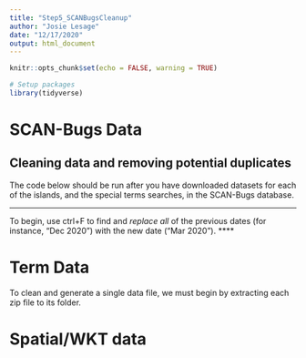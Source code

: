 ```yaml
---
title: "Step5_SCANBugsCleanup"
author: "Josie Lesage"
date: "12/17/2020"
output: html_document
---
```


```r
knitr::opts_chunk$set(echo = FALSE, warning = TRUE)

# Setup packages
library(tidyverse)
```

# SCAN-Bugs Data

## Cleaning data and removing potential duplicates
The code below should be run after you have downloaded datasets for each of the islands, and the special terms searches, in the SCAN-Bugs database.

****
To begin, use ctrl+F to find and *replace all* of the previous dates (for instance, "Dec 2020") with the new date ("Mar 2020").
****


# Term Data
To clean and generate a single data file, we must begin by extracting each zip file to its folder. 



# Spatial/WKT data

